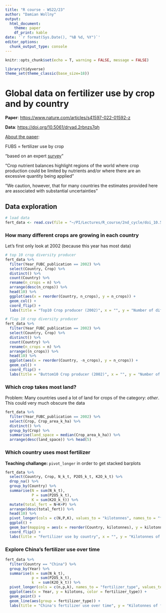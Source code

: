 ```yaml
---
title: "R course - WS22/23"
author: "Damian Wollny"
output:
  html_document:
    theme: paper
    df_print: kable
date: '`r format(Sys.Date(), "%B %d, %Y")`'
editor_options: 
  chunk_output_type: console
---
```


```r
knitr::opts_chunk$set(echo = T, warning = FALSE, message = FALSE)
```

```r
library(tidyverse)
theme_set(theme_classic(base_size=18))
```

# Global data on fertilizer use by crop and by country

**Paper**: <https://www.nature.com/articles/s41597-022-01592-z>

**Data**: <https://doi.org/10.5061/dryad.2rbnzs7qh>

<u>About the paper</u>:

FUBS = fertilizer use by crop

"based on an expert <u>survey</u>"

"Crop nutrient balances highlight regions of the world where crop production could be limited by nutrients and/or where there are an excessive quantity being applied"

"We caution, however, that for many countries the estimates provided here are associated with substantial uncertainties"



## Data exploration

```r
# load data
fert_data <- read.csv(file = "~/PI/Lectures/R_course/2nd_cycle/doi_10.5061_dryad.2rbnzs7qh__v6/FUBC_1_to_9_data.csv") %>% as_tibble()
```

### How many different crops are growing in each country

Let's first only look at 2002 (because this year has most data)

```r
# top 10 crop diversity producer
fert_data %>% 
  filter(Year_FUBC_publication == 2002) %>% 
  select(Country, Crop) %>% 
  distinct() %>% 
  count(Country) %>% 
  rename(n_crops = n) %>% 
  arrange(desc(n_crops)) %>% 
  head(10) %>% 
  ggplot(aes(x = reorder(Country, n_crops), y = n_crops)) +
  geom_col() +
  coord_flip() +
  labs(title = "Top10 Crop producer (2002)", x = "", y = "Number of different Crops")

# flop 10 crop diversity producer
fert_data %>% 
  filter(Year_FUBC_publication == 2002) %>% 
  select(Country, Crop) %>% 
  distinct() %>% 
  count(Country) %>% 
  rename(n_crops = n) %>% 
  arrange((n_crops)) %>% 
  head(10) %>% 
  ggplot(aes(x = reorder(Country, -n_crops), y = n_crops)) +
  geom_col() +
  coord_flip() +
  labs(title = "Buttom10 Crop producer (2002)", x = "", y = "Number of different Crops")

```

### Which crop takes most land?

Problem: Many countries used a lot of land for crops of the category: *other*. This could very much obscure the data

```r
fert_data %>% 
  filter(Year_FUBC_publication == 2002) %>% 
  select(Crop, Crop_area_k_ha) %>% 
  distinct() %>% 
  group_by(Crop) %>% 
  summarise(land_space = median(Crop_area_k_ha)) %>% 
  arrange(desc(land_space)) %>% head(5)
```

### Which country uses most fertilizer

**Teaching challange:** `pivot_longer` in order to get stacked barplots

```r
fert_data %>% 
  select(Country, Crop, N_k_t, P2O5_k_t, K2O_k_t) %>% 
  drop_na() %>% 
  group_by(Country) %>% 
  summarise(N = sum(N_k_t),
            P = sum(P2O5_k_t),
            K = sum(K2O_k_t)) %>% 
  mutate(total_fert = N+K+P) %>% 
  arrange(desc(total_fert)) %>% 
  head(10) %>% 
  pivot_longer(cols = c(N,P,K), values_to = "kilotonnes", names_to = "fertilizer_type") %>% 
  ggplot() + 
  geom_bar(mapping = aes(x = reorder(Country, kilotonnes), y = kilotonnes, fill = fertilizer_type), stat = "identity") +
  coord_flip() +
  labs(title = "Fertilizer use by country", x = "", y = "Kilotonnes of fertilizer")
```

### Explore China's fertilizer use over time

```r
fert_data %>% 
  filter(Country == "China") %>% 
  group_by(Year) %>% 
  summarise(n = sum(N_k_t),
            p = sum(P2O5_k_t),
            k  = sum(K2O_k_t)) %>% 
  pivot_longer(cols = c(n,p,k), names_to = "fertilizer_type", values_to = "kilotons") %>% 
  ggplot(aes(x = Year, y = kilotons, color = fertilizer_type)) +
  geom_point() +
  geom_line(aes(group = fertilizer_type)) +
  labs(title = "China's fertilizer use over time", y = "Kilotonnes of fertilizer")
```

